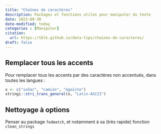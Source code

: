 ```yaml
---
title: "Chaînes de caractères"
description: Packages et fonctions utiles pour manipuler du texte
date: 2023-09-30
date-modified: today
categories : [Manipuler]
citation: 
  url: https://tblk.github.io/data-tips/chaines-de-caracteres/ 
draft: false
---
```


## Remplacer tous les accents

Pour remplacer tous les accents par des caractères non accentués, dans toutes les langues :

```r
x <- c("soñar", "camión", "égoïste")
stringi::stri_trans_general(x, "Latin-ASCII")
```

## Nettoyage à options

::: {.callout-tip}
Penser au package `fedmatch`, et notamment à sa (très rapide) fonction `clean_strings`
:::

